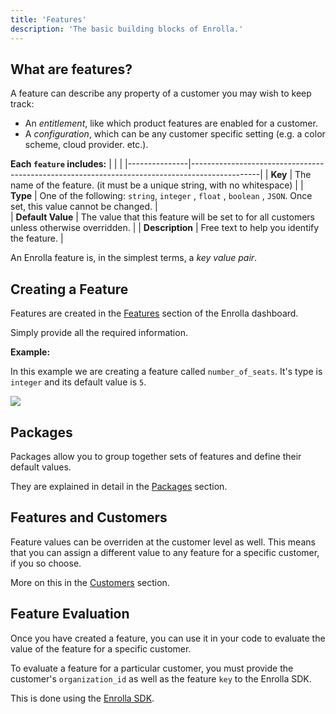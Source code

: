 ```yaml
---
title: 'Features'
description: 'The basic building blocks of Enrolla.'
---
```


## What are features?

A feature can describe any property of a customer you may wish to keep track:

- An _entitlement_, like which product features are enabled for a customer.
- A _configuration_, which can be any customer specific setting (e.g. a color scheme, cloud provider. etc.).

**Each `feature` includes:**
| | |
|---------------|-----------------------------------------------------------------------------------------------|
| **Key** | The name of the feature. (it must be a unique string, with no whitespace) |
| **Type** | One of the following: `string`, `integer` , `float` , `boolean` , `JSON`. Once set, this value cannot be changed. |  
| **Default Value** | The value that this feature will be set to for all customers unless otherwise overridden. |
| **Description** | Free text to help you identify the feature. |

<Note>An Enrolla feature is, in the simplest terms, a *key value pair*.</Note>

## Creating a Feature

Features are created in the [Features](https://app.enrolla.io/features) section of the Enrolla dashboard.

Simply provide all the required information.

**Example:**

In this example we are creating a feature called `number_of_seats`.
It's type is `integer` and its default value is `5`.

<Frame>
  <img src="/images/feature-create.png" />
</Frame>

## Packages

Packages allow you to group together sets of features and define their default values.

They are explained in detail in the [Packages](/concepts/packages) section.

## Features and Customers

Feature values can be overriden at the customer level as well. This means that you can assign a different value to any feature for a specific customer, if you so choose.

More on this in the [Customers](/concepts/customers) section.

## Feature Evaluation

Once you have created a feature, you can use it in your code to evaluate the value of the feature for a specific customer.

To evaluate a feature for a particular customer, you must provide the customer's `organization_id` as well as the feature `key` to the Enrolla SDK.

This is done using the [Enrolla SDK](/sdk/introduction).
